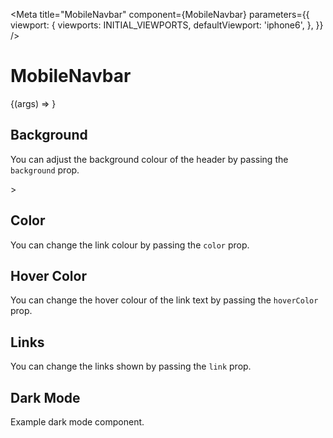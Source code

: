 


<Meta
  title="MobileNavbar"
  component={MobileNavbar}
  parameters={{
    viewport: {
      viewports: INITIAL_VIEWPORTS,
      defaultViewport: 'iphone6',
    },
  }}
/>

# MobileNavbar

<Preview>
  <Story
    name="Basic"
    args={{
      background: 'gray-800',
      color: 'black',
      hoverColor: 'blue-500',
      links: ['Home', 'Blog', 'Projects', 'Open Source'],
    }}
  >
    {(args) => <MobileNavbar {...args} />}
  </Story>
</Preview>

<Props story="Basic" />

## Background

You can adjust the background colour of the header by passing the `background` prop.

<Preview>
  <Story name="Background">
    <MobileNavbar
      background="white"
      color="black"
      hoverColor="blue-500"
      links={['Home', 'Blog', 'Projects', 'Open Source']}
    />
    >
  </Story>
</Preview>

## Color

You can change the link colour by passing the `color` prop.

<Preview>
  <Story name="Color">
    <MobileNavbar
      background="white"
      color="black"
      hoverColor="blue-500"
      links={['Home', 'Blog', 'Projects', 'Open Source']}
    />
  </Story>
</Preview>

## Hover Color

You can change the hover colour of the link text by passing the `hoverColor` prop.

<Preview>
  <Story name="Hover Color">
    <MobileNavbar
      background="blue-500"
      color="orange-500"
      hoverColor="purple-500"
      links={['Home', 'Blog', 'Projects', 'Open Source']}
    />
  </Story>
</Preview>

## Links

You can change the links shown by passing the `link` prop.

<Preview>
  <Story name="Links">
    <MobileNavbar
      background="blue-500"
      color="orange-500"
      hoverColor="purple-500"
      links={['Home', 'Main Projects', 'What I Use?', 'FAQ']}
    />
  </Story>
</Preview>

## Dark Mode

Example dark mode component.

<Preview>
  <Story name="Dark Mode">
    <MobileNavbar
      background="gray-800"
      color={theme.dark.text}
      hoverColor="purple-500"
      links={['Home', 'Main Projects', 'What I Use?', 'FAQ']}
    />
  </Story>
</Preview>
